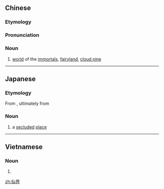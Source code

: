==Chinese==
{{zh-forms}}

===Etymology===
{{zh-compound|仙|界|immortal, fairy|world}}

===Pronunciation===
{{zh-pron
|m=xiānjiè
|c=sin1 gaai3
|cat=n
}}

===Noun===
{{zh-noun}}

# [[world]] of the [[immortals]], [[fairyland]], [[cloud nine]]

----

==Japanese==
{{ja-kanjitab|せん|かい|yomi=o}}

===Etymology===
From {{etycomp|lang1=ja|word1=仙|trans1=sage, hermit|lang2=ja|word2=界|trans2=world}}, ultimately from
{{etycomp|lang1=zh|word1=仙|trans1=immortal|lang2=zh|word2=界|trans2=world}}

===Noun===
{{ja-noun|せんかい}}

# a [[secluded]] [[place]]

----

==Vietnamese==
{{vi-hantutab}}

===Noun===
{{vi-hantu}}

# {{han tu form of|tiên giới}}

[[zh:仙界]]